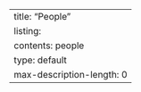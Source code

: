 ---
title: "People"
listing:
    contents: people
    type: default
    max-description-length: 0
---